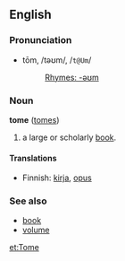 ==English==
===Pronunciation===
*tōm, /təʊm/, /<tt>t@Um</tt>/
*:[[Rhymes:English:-əʊm|Rhymes: -əʊm]]

===Noun===
'''tome''' ([[tomes]])

#a large or scholarly [[book]]. {{stub}}

====Translations====
*Finnish: [[kirja]], [[opus#Finnish|opus]]

===See also===
*[[book]]
*[[volume]]

[[et:Tome]]